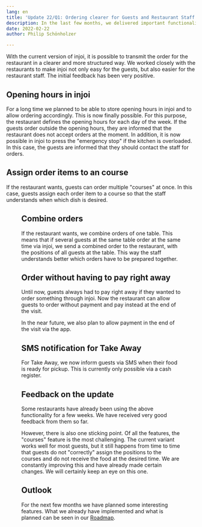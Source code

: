 ```yaml
---
lang: en
title: 'Update 22/Q1: Ordering clearer for Guests and Restaurant Staff'
description: In the last few months, we delivered important functionality to make guest orders clearer for operators. In addition, it is now possible to inform the guests at Take Away via SMS when the order is ready.
date: 2022-02-22
author: Philip Schönholzer

---
```



With the current version of injoi, it is possible to transmit the order for the restaurant in a clearer and more structured way. We worked closely with the restaurants to make injoi not only easy for the guests, but also easier for the restaurant staff. The initial feedback has been very positive.

## Opening hours in injoi

For a long time we planned to be able to store opening hours in injoi and to allow ordering accordingly. This is now finally possible. For this purpose, the restaurant defines the opening hours for each day of the week. If the guests order outside the opening hours, they are informed that the restaurant does not accept orders at the moment. In addition, it is now possible in injoi to press the "emergency stop" if the kitchen is overloaded. In this case, the guests are informed that they should contact the staff for orders.

## Assign order items to an course

If the restaurant wants, guests can order multiple "courses" at once. In this case, guests assign each order item to a course so that the staff understands when which dish is desired.

<Figure
  src={import('./courses.png')}
  caption="Guests can assign items to a course in the ordering app."
/>

## Combine orders

If the restaurant wants, we combine orders of one table. This means that if several guests at the same table order at the same time via injoi, we send a combined order to the restaurant, with the positions of all guests at the table. This way the staff understands better which orders have to be prepared together.

## Order without having to pay right away

Until now, guests always had to pay right away if they wanted to order something through injoi. Now the restaurant can allow guests to order without payment and pay instead at the end of the visit.

In the near future, we also plan to allow payment in the end of the visit via the app.

## SMS notification for Take Away

For Take Away, we now inform guests via SMS when their food is ready for pickup. This is currently only possible via a cash register.

## Feedback on the update

Some restaurants have already been using the above functionality for a few weeks. We have received very good feedback from them so far.

However, there is also one sticking point. Of all the features, the "courses" feature is the most challenging. The current variant works well for most guests, but it still happens from time to time that guests do not "correctly" assign the positions to the courses and do not receive the food at the desired time. We are constantly improving this and have already made certain changes. We will certainly keep an eye on this one.

## Outlook

For the next few months we have planned some interesting features. What we already have implemented and what is planned can be seen in our [Roadmap](https://payflink.notion.site/Roadmap-von-Payflink-6644875d1fba4fe58cacfbf15e1ace7e).
